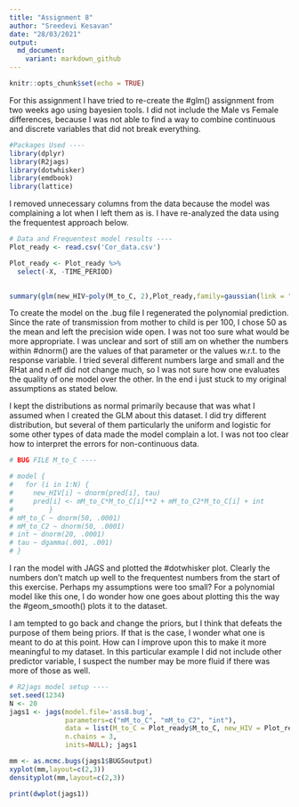 ```yaml
---
title: "Assignment 8"
author: "Sreedevi Kesavan"
date: "28/03/2021"
output:
  md_document:
    variant: markdown_github
---
```


```r
knitr::opts_chunk$set(echo = TRUE)
```
For this assignment I have tried to re-create the #glm() assignment from two weeks ago using bayesien tools. I did not include the Male vs Female differences, because I was not able to find a way to combine continuous and discrete variables that did not break everything. 
```r
#Packages Used ----
library(dplyr)
library(R2jags)
library(dotwhisker)
library(emdbook)
library(lattice)
```
I removed unnecessary columns from the data because the model was complaining a lot when I left them as is. I have re-analyzed the data using the frequentest approach below. 

```r

# Data and Frequentest model results ----
Plot_ready <- read.csv('Cor_data.csv')

Plot_ready <- Plot_ready %>% 
  select(-X, -TIME_PERIOD)
  

summary(glm(new_HIV~poly(M_to_C, 2),Plot_ready,family=gaussian(link = "identity")))
```

To create the model on the .bug file I regenerated the polynomial prediction. Since the rate of transmission from mother to child is per 100, I chose 50 as the mean and left the precision wide open. I was not too sure what would be more appropriate. I was unclear and sort of still am on whether the numbers within #dnorm() are the values of that parameter or the values w.r.t. to the response variable. I tried several different numbers large and small and the RHat and n.eff did not change much, so I was not sure how one evaluates the quality of one model over the other. In the end i just stuck to my original assumptions as stated below. 

I kept the distributions as normal primarily because that was what I assumed when I created the GLM about this dataset. I did try different distribution, but several of them particularly the uniform and logistic for some other types of data made the model complain a lot. I was not too clear how to interpret the errors for non-continuous data. 

```r
# BUG FILE M_to_C ----

# model {
#   for (i in 1:N) {
#     new_HIV[i] ~ dnorm(pred[i], tau)
#     pred[i] <- mM_to_C*M_to_C[i]**2 + mM_to_C2*M_to_C[i] + int
#         }
# mM_to_C ~ dnorm(50, .0001)
# mM_to_C2 ~ dnorm(50, .0001)
# int ~ dnorm(20, .0001)
# tau ~ dgamma(.001, .001)
# }

```

I ran the model with JAGS and plotted the #dotwhisker plot. Clearly the numbers don't match up well to the frequentest numbers from the start of this exercise. Perhaps my assumptions were too small? For a polynomial model like this one, I do wonder how one goes about plotting this the way the #geom_smooth() plots it to the dataset. 

I am tempted to go back and change the priors, but I think that defeats the purpose of them being priors. If that is the case, I wonder what one is meant to do at this point. How can I improve upon this to make it more meaningful to my dataset. In this particular example I did not include other predictor variable, I suspect the number may be more fluid if there was more of those as well. 

```r
# R2jags model setup ----
set.seed(1234)
N <- 20
jags1 <- jags(model.file='ass8.bug',
              parameters=c("mM_to_C", "mM_to_C2", "int"),
              data = list(M_to_C = Plot_ready$M_to_C, new_HIV = Plot_ready$new_HIV, N = N),
              n.chains = 3,
              inits=NULL); jags1

mm <- as.mcmc.bugs(jags1$BUGSoutput)
xyplot(mm,layout=c(2,3)) 
densityplot(mm,layout=c(2,3))

print(dwplot(jags1)) 

```


